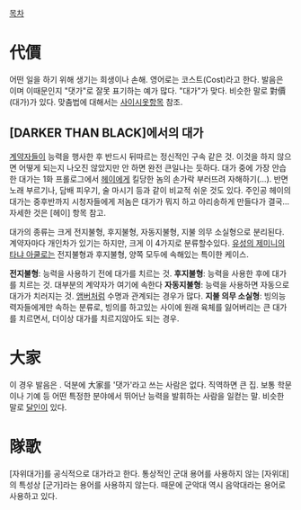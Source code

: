 [[목차]]

= 代價 =
어떤 일을 하기 위해 생기는 희생이나 손해. 영어로는 코스트(Cost)라고 한다. 발음은 {{{[대ː까]}}}이며 이때문인지 "댓가"로 잘못 표기하는 예가 많다. "대가"가 맞다. 비슷한 말로 對價(대가)가 있다. 맞춤법에 대해서는 [[사이시옷]]항목 참조.

== [DARKER THAN BLACK]에서의 대가 ==
[[계약자]]들이 능력을 행사한 후 반드시 뒤따르는 정신적인 구속 같은 것. 이것을 하지 않으면 어떻게 되는지 나오진 않았지만 안 하면 완전 큰일나는 듯하다. 대가 중에 가장 안습한 대가는 1화 프롤로그에서 [[헤이]]에게 킬당한 놈의 손가락 부러뜨려 자해하기(...). 반면 노래 부르기나, 담배 피우기, 술 마시기 등과 같이 비교적 쉬운 것도 있다. 주인공 헤이의 대가는 중후반까지 시청자들에게 저놈은 대가가 뭐지 하고 아리송하게 만들다가 결국... 자세한 것은 [헤이] 항목 참고.

대가의 종류는 크게 전지불형, 후지불형, 자동지불형, 지불 의무 소실형으로 분리된다. 계약자마다 개인차가 있기는 하지만, 크게 이 4가지로 분류할수있다. [[유성의 제미니]]의 [[타냐 아쿨로]]는 전지불형과 후지불형, 양쪽 모두에 속해있는 특이한 케이스.

'''전지불형''': 능력을 사용하기 전에 대가를 치르는 것. 
'''후지불형''': 능력을 사용한 후에 대가를 치르는 것. 대부분의 계약자가 여기에 속한다
'''자동지불형''': 능력을 사용하면 자동으로 대가가 치러지는 것. [[앰버]]처럼 수명과 관계되는 경우가 많다.
'''지불 의무 소실형''': 빙의능력자들에게만 속하는 분류로, 빙의를 하고있는 사이에 원래 육체를 잃어버리는 큰 대가를 치르면서, 더이상 대가를 치르지않아도 되는 경우.
= 大家 =
이 경우 발음은 {{{[대가]}}}. 덕분에 大家를 '댓가'라고 쓰는 사람은 없다. 직역하면 큰 집. 보통 학문이나 기예 등 어떤 특정한 분야에서 뛰어난 능력을 발휘하는 사람을 일컫는 말. 비슷한 말로 [[달인]]이 있다.


= 隊歌 =
[자위대가]를 공식적으로 대가라고 한다. 통상적인 군대 용어를 사용하지 않는 [자위대]의 특성상 [군가]라는 용어를 사용하지 않는다. 때문에 군악대 역시 음악대라는 용어로 사용하고 있다.
